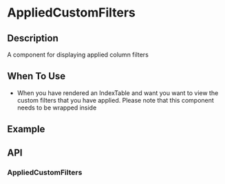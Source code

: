 
<Meta title="Components/ShaLink/Introduction" />

# AppliedCustomFilters

## Description

A component for displaying applied column filters

## When To Use

- When you have rendered an IndexTable and want you want to view the custom filters that you have applied. Please note that this component needs to be wrapped inside

## Example

## API

### AppliedCustomFilters
